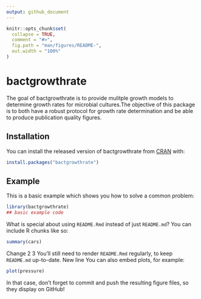 ```yaml
---
output: github_document
---
```


<!-- README.md is generated from README.Rmd. Please edit that file -->

```r
knitr::opts_chunk$set(
  collapse = TRUE,
  comment = "#>",
  fig.path = "man/figures/README-",
  out.width = "100%"
)
```

# bactgrowthrate

<!-- badges: start -->
<!-- badges: end -->

The goal of bactgrowthrate is to provide mulitple growth models to determine growth rates for microbial cultures.The objective of this package is to both have a robust protocol for growth rate determination and be able to produce publication quality figures.

## Installation

You can install the released version of bactgrowthrate from [CRAN](https://CRAN.R-project.org) with:

``` r
install.packages("bactgrowthrate")
```

## Example

This is a basic example which shows you how to solve a common problem:

```r
library(bactgrowthrate)
## basic example code
```

What is special about using `README.Rmd` instead of just `README.md`? You can include R chunks like so:

```r
summary(cars)
```
Change 2 3
You'll still need to render `README.Rmd` regularly, to keep `README.md` up-to-date.
New line
You can also embed plots, for example:

```r
plot(pressure)
```

In that case, don't forget to commit and push the resulting figure files, so they display on GitHub!
